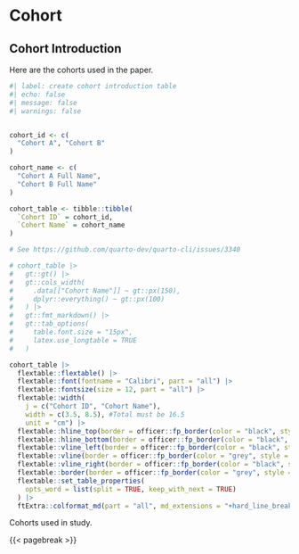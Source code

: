# Cohort

## Cohort Introduction

Here are the cohorts used in the paper.

::: {#supptbl-cohort-introduction}

```{r}
#| label: create cohort introduction table
#| echo: false
#| message: false
#| warnings: false


cohort_id <- c(
  "Cohort A", "Cohort B"
)

cohort_name <- c(
  "Cohort A Full Name",
  "Cohort B Full Name"
)

cohort_table <- tibble::tibble(
  `Cohort ID` = cohort_id,
  `Cohort Name` = cohort_name
)

# See https://github.com/quarto-dev/quarto-cli/issues/3340

# cohort_table |>
#   gt::gt() |>
#   gt::cols_width(
#     .data[["Cohort Name"]] ~ gt::px(150),
#     dplyr::everything() ~ gt::px(100)
#   ) |>
#   gt::fmt_markdown() |>
#   gt::tab_options(
#     table.font.size = "15px",
#     latex.use_longtable = TRUE
#   )

cohort_table |>
  flextable::flextable() |>
  flextable::font(fontname = "Calibri", part = "all") |> 
  flextable::fontsize(size = 12, part = "all") |> 
  flextable::width(
    j = c("Cohort ID", "Cohort Name"),
    width = c(3.5, 8.5), #Total must be 16.5
    unit = "cm") |>  
  flextable::hline_top(border = officer::fp_border(color = "black", style = "solid", width = 1.5), part = "header") |> 
  flextable::hline_bottom(border = officer::fp_border(color = "black", style = "solid", width = 1.5), part = "header") |>   
  flextable::vline_left(border = officer::fp_border(color = "black", style = "solid", width = 1.5), part = "header") |> 
  flextable::vline(border = officer::fp_border(color = "grey", style = "solid", width = 1), part = "header") |> 
  flextable::vline_right(border = officer::fp_border(color = "black", style = "solid", width = 1.5), part = "header") |> 
  flextable::border(border = officer::fp_border(color = "grey", style = "solid", width = 1)) |> 
  flextable::set_table_properties(
    opts_word = list(split = TRUE, keep_with_next = TRUE)
  ) |>
  ftExtra::colformat_md(part = "all", md_extensions = "+hard_line_breaks")

```

Cohorts used in study.

:::

{{< pagebreak >}}


